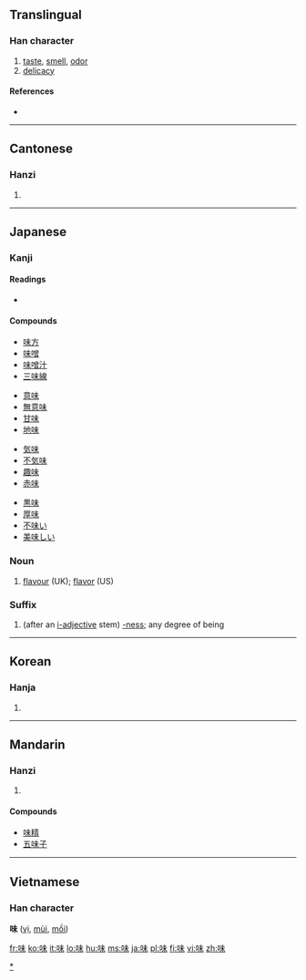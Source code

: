 ==Translingual==

===Han character===
{{Han char|rn=30|rad=口|as=05|sn=8|four=6509<sub>0</sub>|canj=口十木 (RJD)}}

# [[taste]], [[smell]], [[odor]]
# [[delicacy]]

====References====
* {{Han ref|kx=0182.130|dkj=03456|dj=0401.140|hdz=10597.060|uh=5473|ud=21619|bh=A8FD|bd=43261}}

----

==Cantonese==

===Hanzi===
{{yue-hanzi|jyut=|y=mei6}}

# {{defn|Cantonese}}

----

==Japanese==

===Kanji===
{{ja-kanji|grade=3|rs=口05}}

====Readings====
* {{ja-readings|on=[[み]] ([[mi]]), [[び]] ([[bi]])|kun=[[あじ]] ([[aji]]), [[あじわう]] ([[味わう]], [[ajiwau]])}}

====Compounds====
{{top4}}
* [[味方]]
* [[味噌]]
* [[味噌汁]]
* [[三味線]]
{{mid4}}
* [[意味]]
* [[無意味]]
* [[甘味]]
* [[地味]]
{{mid4}}
* [[気味]]
* [[不気味]]
* [[趣味]]
* [[赤味]]
{{mid4}}
* [[黒味]]
* [[厚味]]
* [[不味い]]
* [[美味しい]]
{{bottom}}

===Noun===
{{ja-noun|k|hira=あじ|rom=aji}}

# [[flavour]] (UK); [[flavor]] (US)
[[Category:ja:Taste|*]]

===Suffix===
{{ja-pos|k|suffix|hira=み|rom=mi}}

# (after an [[形容詞|i-adjective]] stem) [[-ness]]; any degree of being

----

==Korean==

===Hanja===
{{ko-hanja|hangeul=미|rv=mi|mr=mi}}

# {{defn|Korean}}

----

==Mandarin==

===Hanzi===
{{cmn-hanzi|pin=[[wèi]] ([[wei4]])|wg=wei<sup>4</sup>}}

# {{defn|Mandarin}}

====Compounds====
*[[味精]]
*[[五味子]]

----

==Vietnamese==
===Han character===
'''味''' ([[vị]], [[mùi]], [[mồi]])

[[fr:味]]
[[ko:味]]
[[it:味]]
[[lo:味]]
[[hu:味]]
[[ms:味]]
[[ja:味]]
[[pl:味]]
[[fi:味]]
[[vi:味]]
[[zh:味]]